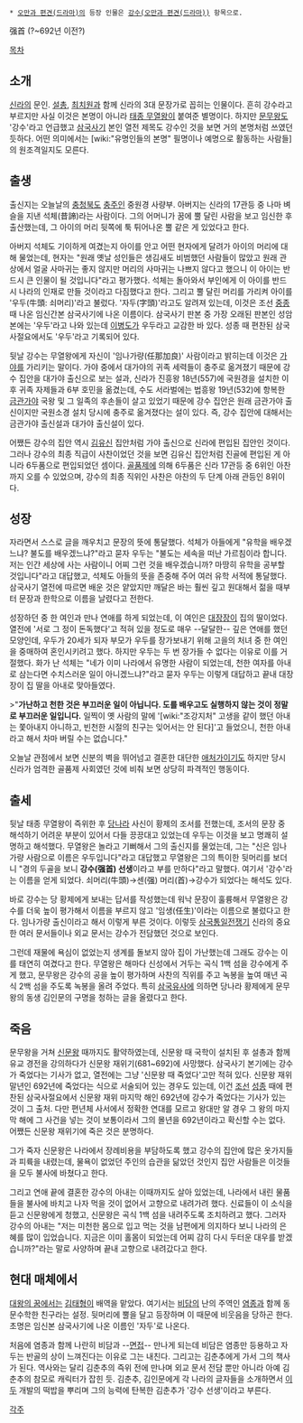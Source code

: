  * [[오만과 편견(드라마)]]의 등장 인물은 [[강수(오만과 편견(드라마))]] 항목으로.

强首
(?~692년 이전?)

[[목차]]
== 소개 ==
[[신라]]의 문인. [[설총]], [[최치원]]과 함께 신라의 3대 문장가로 꼽히는 인물이다. 흔히 강수라고 부르지만 사실 이것은 본명이 아니라 [[태종 무열왕]]이 붙여준 별명이다. 하지만 [[문무왕]]도 '강수'라고 언급했고 [[삼국사기]] 본인 열전 제목도 강수인 것을 보면 거의 본명처럼 쓰였던 듯하다. 어떤 의미에서는 [wiki:"유명인들의 본명" 필명이나 예명으로 활동하는 사람들]의 원조격일지도 모른다.

== 출생 ==
출신지는 오늘날의 [[충청북도]] [[충주시|충주]]인 중원경 사량부. 아버지는 신라의 17관등 중 나마 벼슬을 지낸 석체(昔諦)라는 사람이다. 그의 어머니가 꿈에 뿔 달린 사람을 보고 임신한 후 출산했는데, 그 아이의 머리 뒷쪽에 툭 튀어나온 뿔 같은 게 있었다고 한다. 

아버지 석체도 기이하게 여겼는지 아이를 안고 어떤 현자에게 달려가 아이의 머리에 대해 물었는데, 현자는 "원래 옛날 성인들은 생김새도 비범했던 사람들이 많았고 원래 관상에서 얼굴 사마귀는 좋지 않지만 머리의 사마귀는 나쁘지 않다고 했으니 이 아이는 반드시 큰 인물이 될 것입니다"라고 평가했다. 석체는 돌아와서 부인에게 이 아이를 반드시 나라의 인재로 만들 것이라고 다짐했다고 한다. 그리고 뿔 달린 머리를 가리켜 아이를 '우두(牛頭: 쇠머리)'라고 불렀다. '자두(字頭)'라고도 알려져 있는데, 이것은 조선 [[중종]] 때 나온 임신간본 삼국사기에 나온 이름이다. 삼국사기 판본 중 가장 오래된 판본인 성암본에는 '우두'라고 나와 있는데 [[이병도]]가 우두라고 교감한 바 있다. 성종 때 편찬된 삼국사절요에서도 '우두'라고 기록되어 있다.

뒷날 강수는 무열왕에게 자신이 '임나가량(任那加良)' 사람이라고 밝히는데 이것은 [[가야]]를 가리키는 말이다. 가야 중에서 대가야의 귀족 세력들이 충주로 옮겨졌기 때문에 강수 집안을 대가야 출신으로 보는 설과, 신라가 진흥왕 18년(557)에 국원경을 설치한 이후 귀족 자제들과 6부 호민을 옮겼는데, 수도 서라벌에는 법흥왕 19년(532)에 항복한 [[금관가야]] 국왕 및 그 일족의 후손들이 살고 있었기 때문에 강수 집안은 원래 금관가야 출신이지만 국원소경 설치 당시에 충주로 옮겨졌다는 설이 있다. 즉, 강수 집안에 대해서는 금관가야 출신설과 대가야 출신설이 있다. 

어쨌든 강수의 집안 역시 [[김유신]] 집안처럼 가야 출신으로 신라에 편입된 집안인 것이다. 그러나 강수의 최종 직급이 사찬이었던 것을 보면 김유신 집안처럼 진골에 편입된 게 아니라 6두품으로 편입되었던 셈이다. [[골품제]]에 의해 6두품은 신라 17관등 중 6위인 아찬까지 오를 수 있었으며, 강수의 최종 직위인 사찬은 아찬의 두 단계 아래 관등인 8위이다. 

== 성장 ==
자라면서 스스로 글을 깨우치고 문장의 뜻에 통달했다. 석체가 아들에게 "유학을 배우겠느냐? 불도를 배우겠느냐?"라고 묻자 우두는 "불도는 세속을 떠난 가르침이라 합니다. 저는 인간 세상에 사는 사람이니 어찌 그런 것을 배우겠습니까? 마땅히 유학을 공부할 것입니다"라고 대답했고, 석체도 아들의 뜻을 존중해 주어 여러 유학 서적에 통달했다. 삼국사기 열전에 따르면 배운 것은 얕았지만 깨달은 바는 훨씬 깊고 원대해서 젊을 때부터 문장과 한학으로 이름을 날렸다고 전한다.

성장하던 중 한 여인과 만나 연애를 하게 되었는데, 이 여인은 [[대장장이]] 집의 딸이었다. 열전에 '서로 그 정이 돈독했다'고 적혀 있을 정도로 매우 --달달한-- 깊은 연애를 했던 모양인데, 우두가 20세가 되자 부모가 우두를 장가보내기 위해 고을의 처녀 중 한 여인을 중매하여 혼인시키려고 했다. 하지만 우두는 두 번 장가들 수 없다는 이유로 이를 거절했다. 화가 난 석체는 "네가 이미 나라에서 유명한 사람이 되었는데, 천한 여자를 아내로 삼는다면 수치스러운 일이 아니겠느냐?"라고 묻자 우두는 이렇게 대답하고 끝내 대장장이 집 딸을 아내로 맞아들였다. 

>"'''가난하고 천한 것은 부끄러운 일이 아닙니다. 도를 배우고도 실행하지 않는 것이 정말로 부끄러운 일입니다.''' 일찍이 옛 사람의 말에 '[wiki:"조강지처" 고생을 같이 했던 아내는 쫓아내지 아니하고, 빈천한 시절의 친구는 잊어서는 안 된다]'고 들었으니, 천한 아내라고 해서 차마 버릴 수는 없습니다."

오늘날 관점에서 보면 신분의 벽을 뛰어넘고 결혼한 대단한 [[애처가]]이기도 하지만 당시 신라가 엄격한 골품제 사회였던 것에 비춰 보면 상당히 파격적인 행동이다.

== 출세 ==
뒷날 태종 무열왕이 즉위한 후 [[당나라]] 사신이 황제의 조서를 전했는데, 조서의 문장 중 해석하기 어려운 부분이 있어서 다들 끙끙대고 있었는데 우두는 이것을 보고 명쾌히 설명하고 해석했다. 무열왕은 놀라고 기뻐해서 그의 출신지를 물었는데, 그는 "신은 임나가량 사람으로 이름은 우두입니다"라고 대답했고 무열왕은 그의 특이한 뒷머리를 보더니 "경의 두골을 보니 '''강수(强首) 선생'''이라고 부를 만하다"라고 말했다. 여기서 '강수'라는 이름을 얻게 되었다. 쇠머리(牛頭)→센(强) 머리(首)→강수가 되었다는 해석도 있다. 

바로 강수는 당 황제에게 보내는 답서를 작성했는데 워낙 문장이 훌륭해서 무열왕은 강수를 더욱 높이 평가해서 이름을 부르지 않고 '임생(任生)'이라는 이름으로 불렀다고 한다. 임나가량 출신이라고 해서 이렇게 부른 것이다. 이렇듯 [[삼국통일전쟁]]기 신라의 중요한 여러 문서들이나 외교 문서는 강수가 전담했던 것으로 보인다. 

그런데 재물에 욕심이 없었는지 생계를 돌보지 않아 집이 가난했는데 그래도 강수는 이를 태연히 여겼다고 한다. 무열왕은 해마다 신성에서 거두는 곡식 1백 섬을 강수에게 주게 했고, 문무왕은 강수의 공을 높이 평가하며 사찬의 직위를 주고 녹봉을 높여 매년 곡식 2백 섬을 주도록 녹봉을 올려 주었다. 특히 [[삼국유사]]에 의하면 당나라 황제에게 문무왕의 동생 김인문의 구명을 청하는 글을 올렸다고 한다.

== 죽음 ==
문무왕을 거쳐 [[신문왕]] 때까지도 활약하였는데, 신문왕 때 국학이 설치된 후 설총과 함께 유교 경전을 강의하다가 신문왕 재위기(681~692)에 사망했다. 삼국사기 본기에는 강수가 죽었다는 기사가 없고, 열전에는 그냥 '신문왕 때 죽었다'고만 적혀 있다. 신문왕 재위 말년인 692년에 죽었다는 식으로 서술되어 있는 경우도 있는데, 이건 [[조선]] [[성종]] 때에 편찬된 삼국사절요에서 신문왕 재위 마지막 해인 692년에 강수가 죽었다는 기사가 있는 것이 그 출처. 다만 편년체 사서에서 정확한 연대를 모르고 왕대만 알 경우 그 왕의 마지막 해에 그 사건을 넣는 것이 보통이라서 그의 몰년을 692년이라고 확신할 수는 없다. 어쨌든 신문왕 재위기에 죽은 것은 분명하다. 

그가 죽자 신문왕은 나라에서 장례비용을 부담하도록 했고 강수의 집안에 많은 옷가지들과 피륙을 내렸는데, 물욕이 없었던 주인의 습관을 닮았던 것인지 집안 사람들은 이것들을 모두 불사에 바쳤다고 한다.     

그리고 연애 끝에 결혼한 강수의 아내는 이때까지도 살아 있었는데, 나라에서 내린 물품들을 불사에 바치고 나자 먹을 것이 없어서 고향으로 내려가려 했다. 신료들이 이 소식을 듣고 신문왕에게 청했고, 신문왕은 곡식 1백 섬을 내려주도록 조치하려고 했다. 그러자 강수의 아내는 "저는 미천한 몸으로 입고 먹는 것을 남편에게 의지하다 보니 나라의 은혜를 많이 입었습니다. 지금은 이미 홀몸이 되었는데 어찌 감히 다시 두터운 대우를 받겠습니까?"라는 말로 사양하며 끝내 고향으로 내려갔다고 한다.

== 현대 매체에서 ==
[[대왕의 꿈]]에서는 [[김태형]]이 배역을 맡았다. 여기서는 [[비담]]의 난의 주역인 [[염종]]과 함께 동문수학한 친구라는 설정. 뒷머리에 뿔을 달고 등장하며 이 때문에 비웃음을 당하곤 한다. 초명은 임신본 삼국사기에 나온 이름인 '자두'로 나온다. 

처음에 염종과 함께 나란히 비담과 --[[면접]]-- 만나게 되는데 비담은 염종만 등용하고 자두는 반골의 상이 느껴진다는 이유로 그는 내친다. 그리고는 김춘추에게 가서 그의 책사가 된다. 역사와는 달리 김춘추의 즉위 전에 만나며 외교 문서 전담 뿐만 아니라 아예 김춘추의 참모로 캐릭터가 잡힌 듯. 김춘추, 김인문에게 각 나라의 글자들을 소개하면서 [[이두]] 개발의 떡밥을 뿌리며 그의 능력에 탄복한 김춘추가 '강수 선생'이라고 부른다.   

[[각주]]
